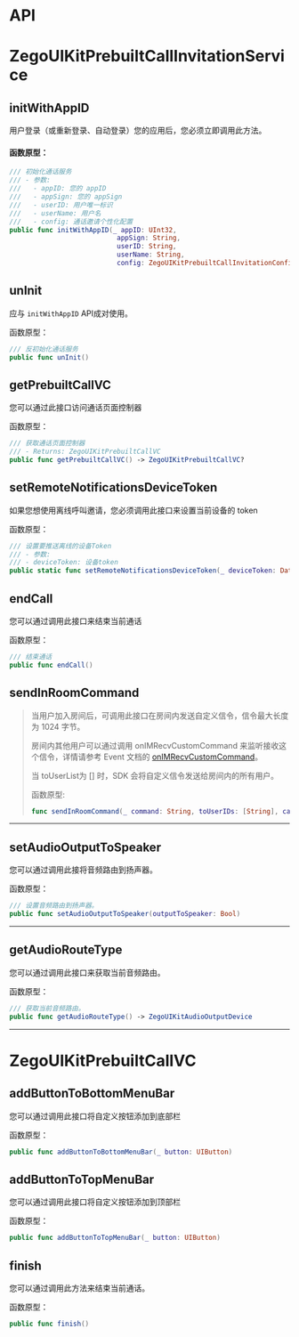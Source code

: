 # API


# ZegoUIKitPrebuiltCallInvitationService



## initWithAppID

用户登录（或重新登录、自动登录）您的应用后，您必须立即调用此方法。

#### 函数原型：

```swift
/// 初始化通话服务
/// - 参数:
///   - appID: 您的 appID
///   - appSign: 您的 appSign
///   - userID: 用户唯一标识
///   - userName: 用户名
///   - config: 通话邀请个性化配置
public func initWithAppID(_ appID: UInt32, 
                           appSign: String,
                           userID: String, 
                           userName: String, 
                           config: ZegoUIKitPrebuiltCallInvitationConfig)
```



## unInit

应与 `initWithAppID` API成对使用。

函数原型：

```swift 
/// 反初始化通话服务
public func unInit()
```



## getPrebuiltCallVC

您可以通过此接口访问通话页面控制器

函数原型：

```swift
/// 获取通话页面控制器
/// - Returns: ZegoUIKitPrebuiltCallVC
public func getPrebuiltCallVC() -> ZegoUIKitPrebuiltCallVC?
```



## setRemoteNotificationsDeviceToken

如果您想使用离线呼叫邀请，您必须调用此接口来设置当前设备的 token

函数原型：

```swift
/// 设置要推送离线的设备Token
/// - 参数:  
/// - deviceToken: 设备token
public static func setRemoteNotificationsDeviceToken(_ deviceToken: Data)
```



## endCall

您可以通过调用此接口来结束当前通话

函数原型：

```swift
/// 结束通话
public func endCall()
```

## sendInRoomCommand

> 当用户加入房间后，可调用此接口在房间内发送自定义信令，信令最大长度为 1024 字节。
>
> 房间内其他用户可以通过调用 onIMRecvCustomCommand 来监听接收这个信令，详情请参考 Event 文档的 [onIMRecvCustomCommand](./Event.mdx#onIMRecvCustomCommand)。
>
> 当 toUserList为 [] 时，SDK 会将自定义信令发送给房间内的所有用户。
>
> 函数原型:
>
> ```swift
> func sendInRoomCommand(_ command: String, toUserIDs: [String], callback: ZegoSendInRoomCommandCallback?)
> ```
---


## setAudioOutputToSpeaker

您可以通过调用此接将音频路由到扬声器。

函数原型：

```swift
/// 设置音频路由到扬声器。
public func setAudioOutputToSpeaker(outputToSpeaker: Bool)
```
---


## getAudioRouteType

您可以通过调用此接口来获取当前音频路由。

函数原型：

```swift
/// 获取当前音频路由。
public func getAudioRouteType() -> ZegoUIKitAudioOutputDevice
```
---


# ZegoUIKitPrebuiltCallVC



## addButtonToBottomMenuBar

您可以通过调用此接口将自定义按钮添加到底部栏

函数原型：

```swift
public func addButtonToBottomMenuBar(_ button: UIButton)
```



## addButtonToTopMenuBar

您可以通过调用此接口将自定义按钮添加到顶部栏

函数原型：

```swift
public func addButtonToTopMenuBar(_ button: UIButton)
```



## finish

您可以通过调用此方法来结束当前通话。

函数原型：

```swift
public func finish()
```
